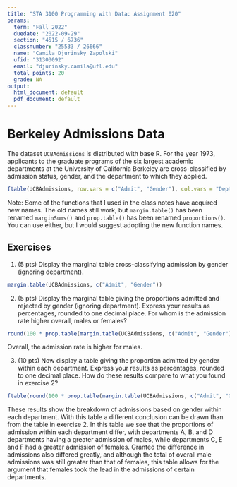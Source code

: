 ---
title: "STA 3100 Programming with Data: Assignment 020"
params:
  term: "Fall 2022"
  duedate: "2022-09-29"
  section: "4515 / 6736"
  classnumber: "25533 / 26666"
  name: "Camila Djurinsky Zapolski"
  ufid: "31303092"
  email: "djurinsky.camila@ufl.edu"
  total_points: 20
  grade: NA
output: 
  html_document: default
  pdf_document: default
---

# Berkeley Admissions Data

The dataset `UCBAdmissions` is distributed with base R.  For the year
1973, applicants to the graduate programs of the six largest academic
departments at the University of California Berkeley are
cross-classified by admission status, gender, and the department to
which they applied.

```{r}
ftable(UCBAdmissions, row.vars = c("Admit", "Gender"), col.vars = "Dept")
```

Note: Some of the functions that I used in the class notes have
acquired new names.  The old names still work, but `margin.table()`
has been renamed `marginSums()` and `prop.table()` has been renamed
`proportions()`.  You can use either, but I would suggest adopting the
new function names.

## Exercises

1. (5 pts) Display the marginal table cross-classifying admission by
   gender (ignoring department).
   
```{r setup}
margin.table(UCBAdmissions, c("Admit", "Gender"))
```
2. (5 pts) Display the marginal table giving the proportions admitted
   and rejected by gender (ignoring department).  Express your results as
   percentages, rounded to one decimal place.  For whom is the
   admission rate higher overall, males or females?
   
```{r}
round(100 * prop.table(margin.table(UCBAdmissions, c("Admit", "Gender")), "Admit"), 1)
```
   Overall, the admission rate is higher for males.

3. (10 pts) Now display a table giving the proportion admitted by
   gender within each department. Express your results as percentages,
   rounded to one decimal place. How do these results compare to what
   you found in exercise 2?
```{r}
ftable(round(100 * prop.table(margin.table(UCBAdmissions, c("Admit", "Gender", "Dept")), "Dept"), 1), col.vars = c("Admit", "Gender"), row.vars = ("Dept"))
```
These results show the breakdown of admissions based on gender within each department. With this table a different conclusion can be drawn than from the table in exercise 2. In this table we see that the proportions of admission within each department differ, with departments A, B, and D departments having a greater admission of males, while departments C, E and F had a greater admission of females. Granted the difference in admissions also differed greatly, and although the total of overall male admissions was still greater than that of females, this table allows for the argument that females took the lead in the admissions of certain departments. 